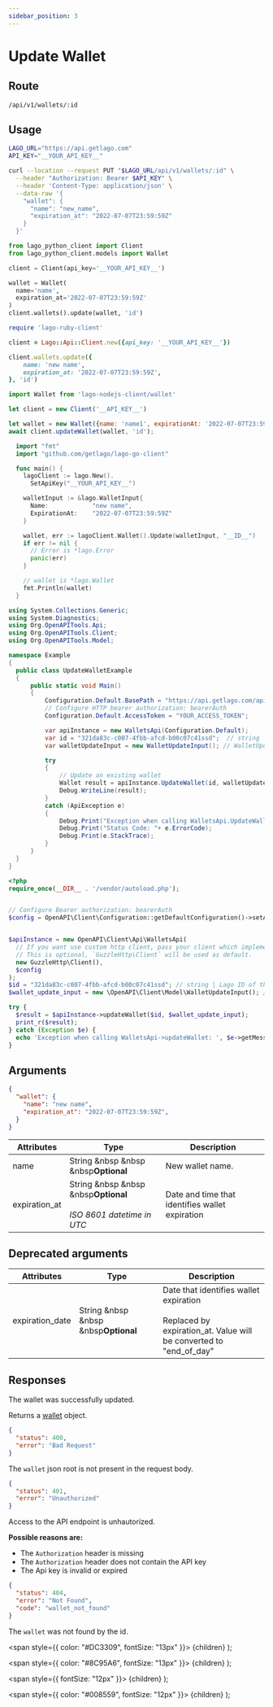 ```yaml
---
sidebar_position: 3
---
```



# Update Wallet

## Route

```curl title="PUT"
/api/v1/wallets/:id
```

## Usage

<Tabs groupId="prog-language">
  <TabItem value="curl" label="Curl" default>

  ```bash
  LAGO_URL="https://api.getlago.com"
  API_KEY="__YOUR_API_KEY__"

  curl --location --request PUT "$LAGO_URL/api/v1/wallets/:id" \
    --header "Authorization: Bearer $API_KEY" \
    --header 'Content-Type: application/json' \
    --data-raw '{
      "wallet": {
        "name": "new_name",
        "expiration_at": "2022-07-07T23:59:59Z"
      }
    }'
  ```
  </TabItem>

  <TabItem value="python" label="Python">

  ```python
  from lago_python_client import Client
  from lago_python_client.models import Wallet

  client = Client(api_key='__YOUR_API_KEY__')

  wallet = Wallet(
    name='name',
    expiration_at='2022-07-07T23:59:59Z'
  )
  client.wallets().update(wallet, 'id')
  ```
  </TabItem>

  <TabItem value="ruby" label="Ruby">

  ```ruby
  require 'lago-ruby-client'

  client = Lago::Api::Client.new({api_key: '__YOUR_API_KEY__'})

  client.wallets.update({
      name: 'new name',
      expiration_at: '2022-07-07T23:59:59Z',
  }, 'id')
  ```
  </TabItem>

  <TabItem value="javascript" label="Node.js">

  ```javascript
  import Wallet from 'lago-nodejs-client/wallet'

  let client = new Client('__API_KEY__')

  let wallet = new Wallet({name: 'name1', expirationAt: '2022-07-07T23:59:59Z'})
  await client.updateWallet(wallet, 'id');
  ```
  </TabItem>

  <TabItem value="go" label="Go">

  ```go
    import "fmt"
    import "github.com/getlago/lago-go-client"

    func main() {
      lagoClient := lago.New().
        SetApiKey("__YOUR_API_KEY__")

      walletInput := &lago.WalletInput{
        Name:            "new name",
        ExpirationAt:    "2022-07-07T23:59:59Z"
      }

      wallet, err := lagoClient.Wallet().Update(walletInput, "__ID__")
      if err != nil {
        // Error is *lago.Error
        panic(err)
      }

      // wallet is *lago.Wallet
      fmt.Println(wallet)
    }
  ```

  </TabItem>

  <TabItem value="csharp" label="C#">

  ```csharp
using System.Collections.Generic;
using System.Diagnostics;
using Org.OpenAPITools.Api;
using Org.OpenAPITools.Client;
using Org.OpenAPITools.Model;

namespace Example
{
    public class UpdateWalletExample
    {
        public static void Main()
        {
            Configuration.Default.BasePath = "https://api.getlago.com/api/v1";
            // Configure HTTP bearer authorization: bearerAuth
            Configuration.Default.AccessToken = "YOUR_ACCESS_TOKEN";

            var apiInstance = new WalletsApi(Configuration.Default);
            var id = "321da83c-c007-4fbb-afcd-b00c07c41ssd";  // string | Lago ID of the existing wallet
            var walletUpdateInput = new WalletUpdateInput(); // WalletUpdateInput | Update an existing wallet

            try
            {
                // Update an existing wallet
                Wallet result = apiInstance.UpdateWallet(id, walletUpdateInput);
                Debug.WriteLine(result);
            }
            catch (ApiException e)
            {
                Debug.Print("Exception when calling WalletsApi.UpdateWallet: " + e.Message );
                Debug.Print("Status Code: "+ e.ErrorCode);
                Debug.Print(e.StackTrace);
            }
        }
    }
}
  ```

  </TabItem>
  <TabItem value="php" label="PHP">

  ```php
<?php
require_once(__DIR__ . '/vendor/autoload.php');


// Configure Bearer authorization: bearerAuth
$config = OpenAPI\Client\Configuration::getDefaultConfiguration()->setAccessToken('YOUR_ACCESS_TOKEN');


$apiInstance = new OpenAPI\Client\Api\WalletsApi(
    // If you want use custom http client, pass your client which implements `GuzzleHttp\ClientInterface`.
    // This is optional, `GuzzleHttp\Client` will be used as default.
    new GuzzleHttp\Client(),
    $config
);
$id = "321da83c-c007-4fbb-afcd-b00c07c41ssd"; // string | Lago ID of the existing wallet
$wallet_update_input = new \OpenAPI\Client\Model\WalletUpdateInput(); // \OpenAPI\Client\Model\WalletUpdateInput | Update an existing wallet

try {
    $result = $apiInstance->updateWallet($id, $wallet_update_input);
    print_r($result);
} catch (Exception $e) {
    echo 'Exception when calling WalletsApi->updateWallet: ', $e->getMessage(), PHP_EOL;
}
  ```

  </TabItem>
</Tabs>

## Arguments

```json
{
  "wallet": {
    "name": "new name",
    "expiration_at": "2022-07-07T23:59:59Z",
  }
}
```

| Attributes | Type | Description |
|--|--|--|
| name | String &nbsp &nbsp &nbsp<Optional>**Optional**</Optional> | New wallet name. |
| expiration_at | String &nbsp &nbsp &nbsp<Optional>**Optional**</Optional><br></br><Comment>*ISO 8601 datetime in UTC*</Comment> | Date and time that identifies wallet expiration |

## Deprecated arguments

| Attributes | Type | Description |
|--|--|--|
| expiration_date | String &nbsp &nbsp &nbsp<Optional>**Optional**</Optional> | Date that identifies wallet expiration<br></br>Replaced by expiration_at. Value will be converted to "end_of_day" |
## Responses

<Tabs>
  <TabItem value="200" label="HTTP 200" default>
  The wallet was successfully updated.

  Returns a [wallet](./wallet-object) object.
  </TabItem>

  <TabItem value="400" label="HTTP 400">

  ```json
  {
    "status": 400,
    "error": "Bad Request"
  }
  ```

  The `wallet` json root is not present in the request body.
  </TabItem>

  <TabItem value="401" label="HTTP 401">

  ```json
  {
    "status": 401,
    "error": "Unauthorized"
  }
  ```

  Access to the API endpoint is unhautorized.

  **Possible reasons are:**
  * The `Authorization` header is missing
  * The `Authorization` header does not contain the API key
  * The Api key is invalid or expired


  </TabItem>

  <TabItem value="404" label="HTTP 404">

  ```json
  {
    "status": 404,
    "error": "Not Found",
    "code": "wallet_not_found"
  }
  ```

  The `wallet` was not found by the id.
  </TabItem>
</Tabs>



  <span
    style={{
      color: "#DC3309",
      fontSize: "13px"
    }}>
    {children}
  </span>
);

  <span
    style={{
      color: "#8C95A6",
      fontSize: "13px"
    }}>
    {children}
  </span>
);

  <span
    style={{
      fontSize: "12px"
    }}>
    {children}
  </span>
);

  <span
    style={{
      color: "#008559",
      fontSize: "12px"
    }}>
    {children}
  </span>
);
